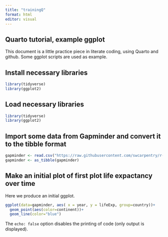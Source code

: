 ```yaml
---
title: "trainingQ"
format: html
editor: visual
---
```


## Quarto tutorial, example ggplot

This document is a little practice piece in literate coding, using Quarto and github. Some ggplot scripts are used as example.

## Install necessary libraries

```r
library(tidyverse)
library(ggplot2)
```

## Load necessary libraries

```r
library(tidyverse)
library(ggplot2)
```

## Import some data from Gapminder and convert it to the tibble format
```r
gapminder <- read.csv("https://raw.githubusercontent.com/swcarpentry/r-novice-gapminder/main/episodes/data/gapminder_data.csv") 
gapminder <- as_tibble(gapminder)
```


## Make an initial plot of first plot life expactancy over time 

Here we produce an initial ggplot. 
```r
ggplot(data=gapminder, aes( x = year, y = lifeExp, group=country))+
  geom_point(aes(color=continent))+
  geom_line(color="blue")
```
The `echo: false` option disables the printing of code (only output is displayed).
